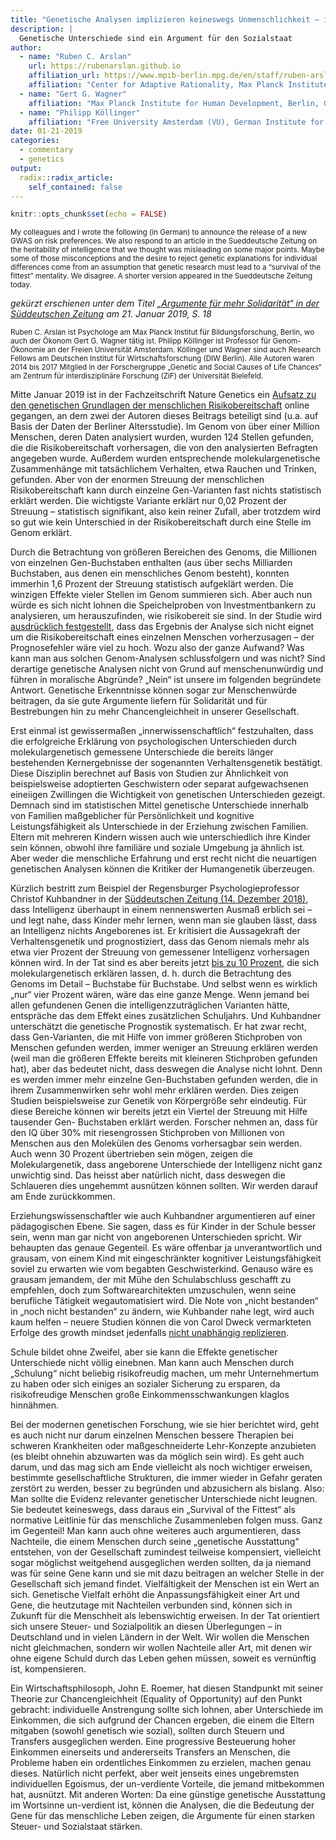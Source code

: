 ```yaml
---
title: "Genetische Analysen implizieren keineswegs Unmenschlichkeit – im Gegenteil"
description: |
  Genetische Unterschiede sind ein Argument für den Sozialstaat
author:
  - name: "Ruben C. Arslan"
    url: https://rubenarslan.github.io
    affiliation_url: https://www.mpib-berlin.mpg.de/en/staff/ruben-arslan
    affiliation: "Center for Adaptive Rationality, Max Planck Institute for Human Development, Berlin" 
  - name: "Gert G. Wagner"
    affiliation: "Max Planck Institute for Human Development, Berlin, German Institute for Economic Research (DIW Berlin)" 
  - name: "Philipp Köllinger"
    affiliation: "Free University Amsterdam (VU), German Institute for Economic Research (DIW Berlin)" 
date: 01-21-2019
categories: 
  - commentary
  - genetics
output:
  radix::radix_article:
    self_contained: false
---
```


```r
knitr::opts_chunk$set(echo = FALSE)
```

<small>My colleagues and I wrote the following (in German) to announce the release of a new GWAS on risk preferences.
We also respond to an article in the Sueddeutsche Zeitung on the heritability of intelligence that we thought was misleading on
some major points. Maybe some of those misconceptions and the desire to reject genetic explanations for individual differences 
come from an assumption that genetic research must lead to a "survival of the fittest" mentality. We disagree. A shorter
version appeared in the Sueddeutsche Zeitung today.</small>

_gekürzt erschienen unter dem Titel [„Argumente für mehr Solidarität“ in der Süddeutschen Zeitung](https://www.sueddeutsche.de/wirtschaft/forum-argumente-fuer-mehr-solidaritaet-1.4295164) am 21. Januar 2019, S. 18_

<small>Ruben C. Arslan ist Psychologe am Max Planck Institut für Bildungsforschung, Berlin, wo auch der Ökonom Gert G. Wagner tätig ist. Philipp Köllinger ist Professor für Genom-Ökonomie an der Freien Universität Amsterdam. Köllinger und Wagner sind auch Research Fellows am Deutschen Institut für Wirtschaftsforschung (DIW Berlin). Alle Autoren waren 2014 bis 2017 Mitglied in der Forschergruppe „Genetic and Social Causes of Life Chances“ am Zentrum für interdisziplinäre Forschung (ZiF) der Universität Bielefeld.</small>

Mitte Januar 2019 ist in der Fachzeitschrift Nature Genetics ein [Aufsatz zu den genetischen Grundlagen der menschlichen Risikobereitschaft](https://doi.org/10.1038/s41588-018-0309-3) online gegangen, an dem zwei der Autoren dieses Beitrags beteiligt sind (u.a. auf Basis der Daten der Berliner Altersstudie). Im Genom von über einer Million Menschen, deren Daten analysiert wurden, wurden 124 Stellen gefunden, die die Risikobereitschaft vorhersagen, die von den analysierten Befragten angegeben wurde. Außerdem wurden entsprechende molekulargenetische Zusammenhänge mit tatsächlichem Verhalten, etwa Rauchen und Trinken, gefunden. Aber von der enormen Streuung der menschlichen Risikobereitschaft kann durch einzelne Gen-Varianten fast nichts statistisch erklärt werden. Die wichtigste Variante erklärt nur 0,02 Prozent der Streuung – statistisch signifikant, also kein reiner Zufall, aber trotzdem wird so gut wie kein Unterschied in der Risikobereitschaft durch eine Stelle im Genom erklärt.

Durch die Betrachtung von größeren Bereichen des Genoms, die Millionen von einzelnen Gen-Buchstaben enthalten (aus über sechs Milliarden Buchstaben, aus denen ein menschliches Genom besteht), konnten immerhin 1,6 Prozent der Streuung statistisch aufgeklärt werden. Die winzigen Effekte vieler Stellen im Genom summieren sich. Aber auch nun würde es sich nicht lohnen die Speichelproben von Investmentbankern zu analysieren, um herauszufinden, wie risikobereit sie sind. In der Studie wird [ausdrücklich festgestellt](https://www.thessgac.org/faqs), dass das Ergebnis der Analyse sich nicht eignet um die Risikobereitschaft eines einzelnen Menschen vorherzusagen – der Prognosefehler wäre viel zu hoch. Wozu also der ganze Aufwand? Was kann man aus solchen Genom-Analysen schlussfolgern und was nicht? Sind derartige genetische Analysen nicht von Grund auf menschenunwürdig und führen in moralische Abgründe? „Nein“ ist unsere im folgenden begründete Antwort. Genetische Erkenntnisse können sogar zur Menschenwürde beitragen, da sie gute Argumente liefern für Solidarität und für Bestrebungen hin zu mehr Chancengleichheit in unserer Gesellschaft.

Erst einmal ist gewissermaßen „innerwissenschaftlich“ festzuhalten, dass die erfolgreiche Erklärung von psychologischen Unterschieden durch molekulargenetisch gemessene Unterschiede die bereits länger bestehenden Kernergebnisse der sogenannten Verhaltensgenetik bestätigt. Diese Disziplin berechnet auf Basis von Studien zur Ähnlichkeit von beispielsweise adoptierten Geschwistern oder separat aufgewachsenen eineiigen Zwillingen die Wichtigkeit von genetischen Unterschieden gezeigt. Demnach sind im statistischen Mittel genetische Unterschiede innerhalb von Familien maßgeblicher für Persönlichkeit und kognitive Leistungsfähigkeit als Unterschiede in der Erziehung zwischen Familien. Eltern mit mehreren Kindern wissen auch wie unterschiedlich ihre Kinder sein können, obwohl ihre familiäre und soziale Umgebung ja ähnlich ist. Aber weder die menschliche Erfahrung und erst recht nicht die neuartigen genetischen Analysen können die Kritiker der Humangenetik überzeugen.

Kürzlich bestritt zum Beispiel der Regensburger Psychologieprofessor Christof Kuhbandner in der [Süddeutschen Zeitung (14. Dezember 2018)](https://www.sueddeutsche.de/bildung/paedagogik-intelligenz-ist-nicht-angeboren-1.4245200), dass Intelligenz überhaupt in einem nennenswerten Ausmaß erblich sei – und legt nahe, dass Kinder mehr lernen, wenn man sie glauben lässt, dass an Intelligenz nichts Angeborenes ist. Er kritisiert die Aussagekraft der Verhaltensgenetik und prognostiziert, dass das Genom niemals mehr als etwa vier Prozent der Streuung von gemessener Intelligenz vorhersagen können wird. In der Tat sind es aber bereits jetzt [bis zu 10 Prozent](https://www.nature.com/articles/s41588-018-0147-3), die sich molekulargenetisch erklären lassen, d. h. durch die Betrachtung des Genoms im Detail – Buchstabe für Buchstabe. Und selbst wenn es wirklich „nur“ vier Prozent wären, wäre das eine ganze Menge. Wenn jemand bei allen gefundenen Genen die intelligenzzuträglichen Varianten hätte, entspräche das dem Effekt eines zusätzlichen Schuljahrs.
Und Kuhbandner unterschätzt die genetische Prognostik systematisch. Er hat zwar recht, dass Gen-Varianten, die mit Hilfe von immer größeren Stichproben von Menschen gefunden werden, immer weniger an Streuung erklären werden (weil man die größeren Effekte bereits mit kleineren Stichproben gefunden hat), aber das bedeutet nicht, dass deswegen die Analyse nicht lohnt. Denn es werden immer mehr einzelne Gen-Buchstaben gefunden werden, die in ihrem Zusammenwirken sehr wohl mehr erklären werden. Dies zeigen Studien beispielsweise zur Genetik von Körpergröße sehr eindeutig. Für diese Bereiche können wir bereits jetzt ein Viertel der Streuung mit Hilfe tausender Gen- Buchstaben erklärt werden. Forscher nehmen an, dass für den IQ über 30% mit riesengrossen Stichproben von Millionen von Menschen aus den Molekülen des Genoms vorhersagbar sein werden. Auch wenn 30 Prozent übertrieben sein mögen, zeigen die Molekulargenetik, dass angeborene Unterschiede der Intelligenz nicht ganz unwichtig sind. Das heisst aber natürlich nicht, dass deswegen die Schlaueren dies ungehemmt ausnützen können sollten. Wir werden darauf am Ende zurückkommen.

Erziehungswissenschaftler wie auch Kuhbandner argumentieren auf einer pädagogischen Ebene. Sie sagen, dass es für Kinder in der Schule besser sein, wenn man gar nicht von angeborenen Unterschieden spricht. Wir behaupten das genaue Gegenteil. Es wäre offenbar ja unverantwortlich und grausam, von einem Kind mit eingeschränkter kognitiver Leistungsfähigkeit soviel zu erwarten wie vom begabten Geschwisterkind. Genauso wäre es grausam jemandem, der mit Mühe den Schulabschluss geschafft zu empfehlen, doch zum Softwarearchitekten umzuschulen, wenn seine berufliche Tätigkeit wegautomatisiert wird. Die Note von „nicht bestanden“ in „noch nicht bestanden“ zu ändern, wie Kuhbander nahe legt, wird auch kaum helfen – neuere Studien können die von Carol Dweck vermarkteten Erfolge des growth mindset jedenfalls [nicht unabhängig replizieren](https://osf.io/preprints/socarxiv/tsdwy/).

Schule bildet ohne Zweifel, aber sie kann die Effekte genetischer Unterschiede nicht völlig einebnen. Man kann auch Menschen durch „Schulung“ nicht beliebig risikofreudig machen, um mehr Unternehmertum zu haben oder sich einiges an sozialer Sicherung zu ersparen, da risikofreudige Menschen große Einkommensschwankungen klaglos hinnähmen.

Bei der modernen genetischen Forschung, wie sie hier berichtet wird, geht es auch nicht nur darum einzelnen Menschen bessere Therapien bei schweren Krankheiten oder maßgeschneiderte Lehr-Konzepte anzubieten (es bleibt ohnehin abzuwarten was da möglich sein wird). Es geht auch darum, und das mag sich am Ende vielleicht als noch wichtiger erweisen, bestimmte gesellschaftliche Strukturen, die immer wieder in Gefahr geraten zerstört zu werden, besser zu begründen und abzusichern als bislang. Also: Man sollte die Evidenz relevanter genetischer Unterschiede nicht leugnen. Sie bedeutet keineswegs, dass daraus ein „Survival of the Fittest“ als normative Leitlinie für das menschliche Zusammenleben folgen muss. Ganz im Gegenteil! Man kann auch ohne weiteres auch argumentieren, dass Nachteile, die einem Menschen durch seine „genetische Ausstattung“ entstehen, von der Gesellschaft zumindest teilweise kompensiert, vielleicht sogar möglichst weitgehend ausgeglichen werden sollten, da ja niemand was für seine Gene kann und sie mit dazu beitragen an welcher Stelle in der Gesellschaft sich jemand findet. Vielfältigkeit der Menschen ist ein Wert an sich. Genetische Vielfalt erhöht die Anpassungsfähigkeit einer Art und Gene, die heutzutage mit Nachteilen verbunden sind, können sich in Zukunft für die Menschheit als lebenswichtig erweisen. In der Tat orientiert sich unsere Steuer- und Sozialpolitik an diesen Überlegungen – in Deutschland und in vielen Ländern in der Welt. Wir wollen die Menschen nicht gleichmachen, sondern wir wollen Nachteile aller Art, mit denen wir ohne eigene Schuld durch das Leben gehen müssen, soweit es vernünftig ist, kompensieren.

Ein Wirtschaftsphilosoph, John E. Roemer, hat diesen Standpunkt mit seiner Theorie zur Chancengleichheit (Equality of Opportunity) auf den Punkt gebracht: individuelle Anstrengung sollte sich lohnen, aber Unterschiede im Einkommen, die sich aufgrund der Chancen ergeben, die einem die Eltern mitgaben (sowohl genetisch wie sozial), sollten durch Steuern und Transfers ausgeglichen werden. Eine progressive Besteuerung hoher Einkommen einerseits und andererseits Transfers an Menschen, die Probleme haben ein ordentliches Einkommen zu erzielen, machen genau dieses. Natürlich nicht perfekt, aber weit jenseits eines ungebremsten individuellen Egoismus, der un-verdiente Vorteile, die jemand mitbekommen hat, ausnützt. Mit anderen Worten: Da eine günstige genetische Ausstattung im Wortsinne un-verdient ist, können die Analysen, die die Bedeutung der Gene für das menschliche Leben zeigen, die Argumente für einen starken Steuer- und Sozialstaat stärken.
